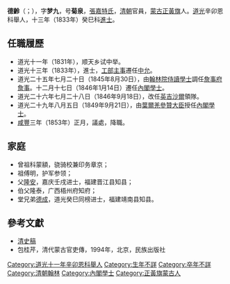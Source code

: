 {{Otheruses|德齡 (消歧義)|other=同名或類似名的其它條目描述}}
{{no footnotes|time=2019-09-02T18:01:27+00:00}}
{{refimprove|time=2019-09-02T18:01:27+00:00}}
'''德齡'''（{{lang-mnc|ᡩᡝᠯᡳᠩ|v=deling}}；{{bd|1796年||？||}}），字'''梦九'''，号'''菊泉'''，[[張嘉特氏|張嘉特氏]]，[[清朝|清朝]]官員，[[蒙古|蒙古]][[正黃旗|正黃旗]]人。[[道光|道光]]辛卯恩科舉人，十三年（1833年）癸巳科[[進士|進士]]。

==任職履歷==
*道光十一年（1831年），顺天乡试中举。
*道光十三年（1833年），進士，[[工部|工部]][[主事|主事]]遷任[[中允|中允]]。
*道光二十五年七月二十日（1845年8月30日），由[[翰林院|翰林院]][[侍讀學士|侍讀學士]]調任[[詹事府|詹事府]][[詹事|詹事]]。十二月十七日（1846年1月14日）遷任[[內閣學士|內閣學士]]。
*道光二十六年七月二十八日（1846年9月18日），改任[[英吉沙爾|英吉沙爾]]領隊。
*道光二十九年八月五日（1849年9月21日），由[[葉爾羌參贊大臣|葉爾羌參贊大臣]]授任[[內閣學士|內閣學士]]。
*[[咸豐|咸豐]]三年（1853年）正月，議處，降職。

==家庭==
*曾祖科蒙額，骁骑校兼印务章京；
*祖傅明，护军参领；
*父[[隆安_(嘉慶進士)|隆安]]，嘉庆壬戌进士，福建晋江县知县；
*伯父隆泰，广西梧州府知府；
*堂兄弟[[德成（道光进士）|德成]]，道光癸巳同榜进士，福建靖南县知县。

==參考文獻==
*[[清史稿|清史稿]]
*包桂芹，清代蒙古官吏傳，1994年，北京，民族出版社
[[Category:道光十一年辛卯恩科舉人|Category:道光十一年辛卯恩科舉人]]
{{道光十三年癸巳科殿試金榜}}
{{特授改補館職翰林}}
{{DEFAULTSORT:De德}}
[[Category:生年不詳|Category:生年不詳]]
[[Category:卒年不詳|Category:卒年不詳]]
[[Category:清朝翰林|Category:清朝翰林]]
[[Category:內閣學士|Category:內閣學士]]
[[Category:正黃旗蒙古人|Category:正黃旗蒙古人]]
